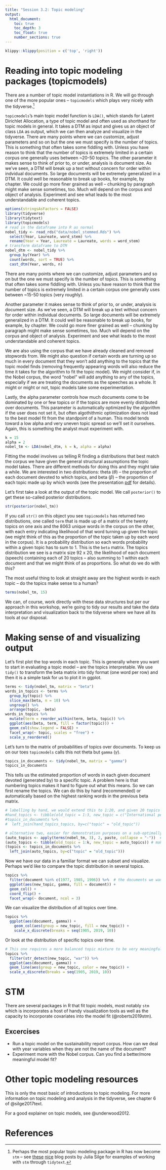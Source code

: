 ```yaml
---
title: "Session 3.2: Topic modeling"
output: 
  html_document:
    toc: true
    toc_depth: 3
    toc_float: true
    number_sections: true
---
```


```r
klippy::klippy(position = c('top', 'right'))
```

# Reading into topic modeling packages (topicmodels)

There are a number of topic model instantiations in R. We will go through one of the more popular ones -- ``topicmodels`` which plays very nicely with the tidyverse.^[Perhaps the most popular topic modeling package in R has now become ``stm`` -- see [these](https://juliasilge.com/blog/sherlock-holmes-stm/) [nice](https://juliasilge.com/blog/evaluating-stm/) blog posts by Julia Silge for examples of working with ``stm`` through ``tidytext``.] 

``topicmodels``'s main topic model function is ``LDA()``, which stands for Latent Dirichlet Allocation, a type of topic model and often used as shorthand for topic models in general. It takes a DTM as input and gives us an object of class ``LDA`` as output, which we can then analyze and visualize in the tidyverse. There are many points where we can customize, adjust parameters and so on but the one we must specify is the number of topics. This is something that often takes some fiddling with. Unless you have reason to think that the number of topics is extremely limited in a certain corpus one generally uses between ~20-50 topics. The other parameter it makes sense to think of prior to, or under, analysis is document size. As we've seen, a DTM will break up a text without concern for order within indvidual documents. So large documents will be extremely generalized in a DTM. It could well be reasonable to break up books, for example, by chapter. We could go more finer grained as well -- chunking by paragraph might make sense sometimes, too. Much will depend on the corpus and object of analysis. Experiment and see what leads to the most understandable and coherent topics.

```r
options(stringsAsFactors = FALSE)
library(tidyverse)
library(tidytext)
library(topicmodels)
# read in the dataframe into R as normal
nobel_tidy <- read_rds("data/nobel_stemmed.Rds") %>%
  select(Year, Laureate, word_stem) %>%
  rename(Year = Year, Laureate = Laureate, words = word_stem)
# transform dataframe to DTM
nobel_dtm <- nobel_tidy %>%
  group_by(Year) %>%
  count(words, sort = TRUE) %>%
  cast_dtm(Year, words, n)
```

There are many points where we can customize, adjust parameters and so on but the one we must specify is the number of topics. This is something that often takes some fiddling with. Unless you have reason to think that the number of topics is extremely limited in a certain corpus one generally uses between ~15-50 topics (very roughly). 

Another parameter it makes sense to think of prior to, or under, analysis is document size. As we've seen, a DTM will break up a text without concern for order within individual documents. So large documents will be extremely generalized in a DTM. It could well be reasonable to break up books, for example, by chapter. We could go more finer grained as well -- chunking by paragraph might make sense sometimes, too. Much will depend on the corpus and object of analysis. Experiment and see what leads to the most understandable and coherent topics.

We are also using the corpus that we have already cleaned and removed stopwords from. We might also question if certain words are turning up so much in every document that they won't add anything to the topics that the topic model finds (removing frequently appearing words will also reduce the time it takes for the algorithm to fit the topic model). We might consider if, in the Nobel corpus, the word "nobel" will add anything to any of the topics, especially if we are treating the documents as the speeches as a whole. It might or might or not, topic models take some experimentation.

Lastly, the alpha parameter controls how much documents come to be dominated by one or few topics or if the topics are more evenly distributed over documents. This parameter is automatically optimized by the algorithm if the user does not set it, but often algothithmic optimization does not lead to the best model fit from the standpoint of a human. This model tends toward a low alpha and very uneven topic spread so we'll set it ourselves. Again, this is something the analyst must experiment with.

```r
k = 15
alpha = 2
nobel_tm <- LDA(nobel_dtm, k = k, alpha = alpha)
```

Fitting the model involves us telling R finding a distributions that best match the corpus we have given the general structural assumptions the topic model takes. There are different methods for doing this and they might take a while. We are interested in two distributions: theta ($\theta$) -- the proportion of each document devoted to which topics, and beta ($\beta$) -- the proportion of each topic made up by which words (see the presentation [pdf](Presentations/Topic_models.pdf) for details).

Let's first take a look at the output of the topic model. We call ``posterior()`` to get these so-called posterior distributions.

```r
str(posterior(nobel_tm))
```

If you call ``str()`` on this object you see ``topicmodels`` has returned two distributions, one called ``term`` that is made up of a matrix of the twenty topics on one axis and the 8063 unique words in the corpus on the other, with each entry indicating likelihood of that word turning up given the topic (we might think of this as the proportion of the topic taken up by each word in the corpus). It is a probability distribution so each words probability within a given topic has to sum to 1. This is the ``beta`` matrix. The topics distribution we see is a matrix size 92 x 20, the likelihood of each document (speech) containing each of 20 topics -- also summing to 1 within each document and that we might think of as proportions. So what do we do with this?

The most useful thing to look at straight away are the highest words in each topic -- do the topics make sense to a human?

```r
terms(nobel_tm, 15)
```

We can, of course, work directly with these data structures but per our approach in this workshop, we're going to tidy our results and take the data interpretation and visualization back to the tidyverse where we have all its tools at our disposal. 

# Making sense of and visualizing output

Let's first plot the top words in each topic. This is generally where you want to start in evaluating a topic model -- are the topics interpretable. We use ``tidy()`` to transform the beta matrix into tidy format (one word per row) and then it is a simple task for us to plot it in ggplot.

```r
terms <- tidy(nobel_tm, matrix = "beta")
words_in_topics <- terms %>%
  group_by(topic) %>%
  slice_max(beta, n = 10) %>% 
  ungroup() %>%
  arrange(topic, -beta)
words_in_topics %>%
  mutate(term = reorder_within(term, beta, topic)) %>%
  ggplot(aes(beta, term, fill = factor(topic))) +
  geom_col(show.legend = FALSE) +
  facet_wrap(~ topic, scales = "free") +
  scale_y_reordered()
```

Let's turn to the matrix of probabilities of topics over documents. To keep us on our toes ``topicmodels`` calls this not theta but ``gamma`` ($\gamma$). 

```r
topics_in_documents <- tidy(nobel_tm, matrix = "gamma")
topics_in_documents
```

This tells us the estimated proportion of words in each given document devoted (generated by) to a specific topic. A problem here is that numbering topics makes it hard to figure out what this means. So we can first rename the topics. We can do this by hand (recommended) or automatically based on the highest ranking words in the previous beta matrix.

```r
# labelling by hand, we would extend this to 1:20, and given 20 topics if we wanted to name them all
#hand_topics <- tibble(old_topic = 1:3, new_topic = c("International peace", "Nuclear", "Peac and war"))
#topics_in_documents %>%
#  left_join(hand_topics_topics, by=c("topic" = "old_topic"))

# alternative two, easier for demonstration purposes on a sub-optimally-fit topic model
(auto_topics <- apply(terms(nobel_tm, 3), 2, paste, collapse = "-"))  # pastes together the top three terms for each topic in the nobel topic model
(auto_topics <- tibble(old_topic = 1:k, new_topic = auto_topics)) # make as tibble where numeric topics are matched with the auto generated ones
(topics <- topics_in_documents %>%
  left_join(auto_topics, by=c("topic" = "old_topic")))
```

Now we have our data in a familiar format we can subset and visualize. Perhaps we'd like to compare the topic distribution in several topics.

```r
topics %>%
  filter(document %in% c(1977, 1985, 1996)) %>%  # the documents we want to compare
  ggplot(aes(new_topic, gamma, fill = document)) +
  geom_col() +
  coord_flip() +
  facet_wrap(~ document, ncol = 3)
```

We can visualize the distribution of all topics over time.

```r
topics %>%
  ggplot(aes(document, gamma)) +
    geom_col(aes(group = new_topic, fill = new_topic)) +
    scale_x_discrete(breaks = seq(1905, 2019, 10))
```

Or look at the distribution of specific topics over time.

```r
# This one requires a more balanced topic mixture to be very meaningful, which the Nobel corpus with its current fit does to have
topics %>%
  filter(str_detect(new_topic, "war")) %>%
  ggplot(aes(document, gamma)) +
  geom_line(aes(group = new_topic, color = new_topic)) +
  scale_x_discrete(breaks = seq(1905, 2019, 10))
```

# STM

There are several packages in R that fit topic models, most notably ``stm`` which is incorporates a host of handy visualization tools as well as the capacity to incorporate covariates into the model fit (@roberts2019stm). 


## Excercises
- Run a topic model on the sustainability report corpus. How can we deal with year variables when they are not the name of the document?
- Experiment more with the Nobel corpus. Can you find a better/more meaningful model fit? 

# Other topic modeling resources

This is only the most basic of introductions to topic modeling. For more information on topic modeling and analysis in the tidyverse, see chapter 6 of @silge2017text. 

For a good explainer on topic models, see @underwood2012.

# References